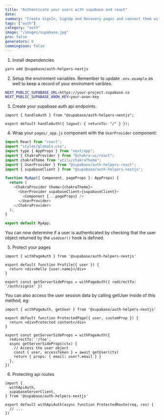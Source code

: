 ```yaml
---
title: "Authenticate your users with supabase and react"
date: 
summary: "Create SignIn, SignUp and Recovery pages and connect them with supabase to authenticate your users."
tags: ["auth"]
category: "auth"
image: "/images/supabase.jpg"
pro: false
generators: 0
commingsoon: false
---
```


1. Install dependencies

```bash
yarn add @supabase/auth-helpers-nextjs
```

2. Setup the enviroment variables. Remember to update `.env.example` as well to keep a record of your enviroment varibles.

```bash
NEXT_PUBLIC_SUPABASE_URL=https://your-project.supabase.co
NEXT_PUBLIC_SUPABASE_ANON_KEY=your-anon-key
```

3. Create your supabase auth api endpoints.

```tsx:pages/api/auth/[...supabase].tsx
import { handleAuth } from "@supabase/auth-helpers-nextjs";

export default handleAuth({ logout: { returnTo: "/" } });
```

4. Wrap your `pages/_app.js` component with the `UserProvider` component:

```tsx:pages/_app.js {6,12,14}
import React from "react";
import "styles/globals.css";
import type { AppProps } from "next/app";
import { ChakraProvider } from "@chakra-ui/react";
import chakraTheme from "utils/chakraTheme";
import { UserProvider } from "@supabase/auth-helpers-react";
import { supabaseClient } from "@supabase/auth-helpers-nextjs";

function MyApp({ Component, pageProps }: AppProps) {
  return (
    <ChakraProvider theme={chakraTheme}>
      <UserProvider supabaseClient={supabaseClient}>
        <Component {...pageProps} />
      </UserProvider>
    </ChakraProvider>
  );
}

export default MyApp;
```

You can now determine if a user is authenticated by checking that the user object returned by the `useUser()` hook is defined.


5. Protect your pages

```tsx
import { withPageAuth } from '@supabase/auth-helpers-nextjs'

export default function Profile({ user }) {
  return <div>Hello {user.name}</div>
}

export const getServerSideProps = withPageAuth({ redirectTo: '/auth/signin' })
```

You can also access the user session data by calling getUser inside of this method, eg:

```tsx
import { withPageAuth, getUser } from '@supabase/auth-helpers-nextjs'

export default function ProtectedPage({ user, customProp }) {
  return <div>Protected content</div>
}

export const getServerSideProps = withPageAuth({
  redirectTo: '/foo',
  async getServerSideProps(ctx) {
    // Access the user object
    const { user, accessToken } = await getUser(ctx)
    return { props: { email: user?.email } }
  },
})
```

6. Protecting api routes

```tsx
import {
  withApiAuth,
  supabaseServerClient,
} from '@supabase/auth-helpers-nextjs'

export default withApiAuth(async function ProtectedRoute(req, res) {
  // ...
})
```
